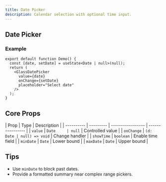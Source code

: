 ```yaml
---
title: Date Picker
description: Calendar selection with optional time input.
---
```


## Date Picker

### Example

```tsx
export default function Demo() {
  const [date, setDate] = useState<Date | null>(null);
  return (
    <GlassDatePicker
      value={date}
      onChange={setDate}
      placeholder="Select date"
    />
  );
}
```

## Core Props

| Prop       | Type      | Description       |
| ---------- | --------- | ----------------- | ---------------- |
| `value`    | `Date     | null`             | Controlled value |
| `onChange` | `(d: Date | null) => void`    | Change handler   |
| `showTime` | `boolean` | Enable time field |
| `minDate`  | `Date`    | Lower bound       |
| `maxDate`  | `Date`    | Upper bound       |

## Tips

- Use `minDate` to block past dates.
- Provide a formatted summary near complex range pickers.
